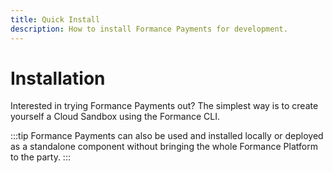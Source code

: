 ```yaml
---
title: Quick Install
description: How to install Formance Payments for development.
---
```


# Installation

Interested in trying Formance Payments out? The simplest way is to create
yourself a Cloud Sandbox using the Formance CLI.

:::tip
Formance Payments can also be used and installed locally or deployed as a
standalone component without bringing the whole Formance Platform to the party.
:::

<Install />

<CreateStack />
